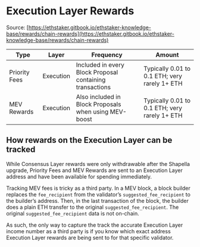 # Execution Layer Rewards

Source: [https://ethstaker.gitbook.io/ethstaker-knowledge-base/rewards/chain-rewards](https://ethstaker.gitbook.io/ethstaker-knowledge-base/rewards/chain-rewards)

| Type          | Layer     | Frequency                                                | Amount                                        |
| ------------- | --------- | -------------------------------------------------------- | --------------------------------------------- |
| Priority Fees | Execution | Included in every Block Proposal containing transactions | Typically 0.01 to 0.1 ETH; very rarely 1+ ETH |
| MEV Rewards   | Execution | Also included in Block Proposals when using MEV-boost    | Typically 0.01 to 0.1 ETH; very rarely 1+ ETH |

## How rewards on the Execution Layer can be tracked

While Consensus Layer rewards were only withdrawable after the Shapella upgrade, Priority Fees and MEV Rewards are sent to an Execution Layer address and have been available for spending immediately.

Tracking MEV fees is tricky as a third party. In a MEV block, a block builder replaces the `fee_recipient` from the validator’s `suggested_fee_recipient` to the builder’s address. Then, in the last transaction of the block, the builder does a plain ETH transfer to the original `suggested_fee_recipient`. The original `suggested_fee_recipient` data is not on-chain.

As such, the only way to capture the track the accurate Execution Layer income number as a third party is if you know which exact address Execution Layer rewards are being sent to for that specific validator.
